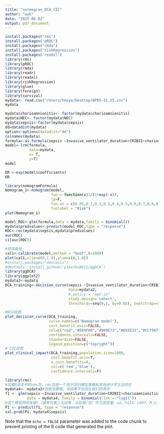 ```yaml
---
title: "normogran_DCA_CIC"
author: "wyh"
date: "2025-06-02"
output: pdf_document
---
```


```r
install.packages("rms")
install.packages("pROC")
install.packages("rmda")
install.packages("riskRegression")
install.packages('readxl')
library(rms)
library(pROC)
library(rmda)
library(readr)
library(readxl)
library(riskRegression)
library(glue)
library(foreign)
library(survival)
mydata<- read.csv("/Users/hmoye/Desktop/BPD5-31_25.csv")
mydata
```
```r
mydata$chorioamnionitis<- factor(mydata$chorioamnionitis)
mydata$NEC<- factor(mydata$NEC)
mydata$sepsis<-factor(mydata$sepsis)
dd=datadist(mydata)
option<-options(datadist="dd")
colnames(mydata)
formula<-as.formula(sepsis ~Invasive_ventilator_duration+CRIBII+chorioamnionitis+NEC)
model<-lrm(formula,
           data=mydata,
           x= T,
           y=T)
model
```
```r
OR <-exp(model$coefficients)
OR
```
```r
library(nomogramFormula)
Nomogram_1<-nomogram(model,
                     fun = function(x)1/(1+exp(-x)),
                     lp=F,
                     fun.at = c(0.05,0.1,0.2,0.3,0.4,0.5,0.6,0.7,0.8,0.9,0.95,0.99),
                     funlabel = "Risk")
plot(Nomogram_1)
```
```r
model_ROC<-glm(formula,data = mydata,family = binomial())
mydata$predvalues<-predict(model_ROC,type = "response")
ROC<-roc(mydata$sepsis,mydata$predvalues)
auc(ROC)
ci(auc(ROC))
```

```r
#校准曲线
cal1<-calibrate(model,method = "boot",B=1000)
plot(cal1,xlim=c(0,1.0),ylim=c(0,1.0))
#install.packages("devtools")
#devtools::install_github('yikeshu0611/ggDCA')
library(ggDCA)
library(ggplot2)
mydata2<-mydata
DCA_training<-decision_curve(sepsis ~Invasive_ventilator_duration+CRIBII+chorioamnionitis+NEC,
                             data=mydata2,
                             #,policy = "opt-in"
                             study.design='cohort',
                             thresholds=seq(0,1, by=0.05), bootstraps=1000)
```
```r
#DCA绘图
plot_decision_curve(DCA_training,
                    curve.names=c('Nomogram model'),
                    cost.benefit.axis=FALSE,
                    col=c("red","#E69F00","#009E73","#D55E33","#CC79A7"),
                    confidence.intervals=FALSE,
                    standardize=FALSE,
                    legend.position=c("topright"))
# CIC绘图
plot_clinical_impact(DCA_training,population.size=1000,
                     cost.benefit.axis=T,
                     n.cost.benefits=8,
                     col=c('red','blue'),
                     confidence.intervals=F)

```
```r
library(rms) 
#加载R语言中的rms包。rms包是一个用于回归模型策略和其他统计学方法的包
mydata4<- mydata2#选取全数据，该结果不包括在我们的表中
f1 <- glm(sepsis ~Invasive_ventilator_duration+CRIBII+chorioamnionitis+NEC, 
          data = mydata4, family = binomial(link = "logit")) 
#这个模型预测变量l（通常代表二元结果，比如是/否）作为因变量，a1、h123、L097、M_V、wc111和p1495作为自变量。这里使用的是binomial分布（二项分布），链接函数为logit，代表是一个逻辑回归模型。这个模型是用Train数据集来拟合的。
P1 <- predict(f1, type = "response")
val.prob(P1, mydata4$sepsis)
```


Note that the `echo = FALSE` parameter was added to the code chunk to prevent printing of the R code that generated the plot.
